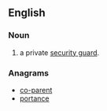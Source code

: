==English==

===Noun===
{{en-noun}}
# {{context|colloquial|derogatory|lang=en}} a private [[security guard]].
===Anagrams===
* [[co-parent#English|co-parent]]
* [[portance#English|portance]]